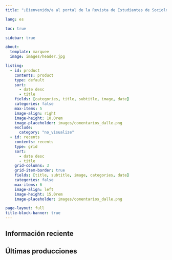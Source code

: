 ---
title: "¡Bienvenido/a al portal de la Revista de Estudiantes de Sociología UChile!"

lang: es

toc: true

sidebar: true

about: 
  template: marquee
  image: images/header.jpg

listing:
  - id: product
    contents: product
    type: default
    sort: 
      - date desc
      - title
    fields: [categories, title, subtitle, image, date]
    categories: false
    max-items: 5
    image-align: right
    image-height: 10.0rem
    image-placeholder: images/comentarios_dalle.png
    exclude:
      category: "no_visualize"
  - id: recents
    contents: recents
    type: grid
    sort: 
      - date desc
      - title
    grid-columns: 3
    grid-item-border: true
    fields: [title, subtitle, image, categories, date]
    categories: false
    max-items: 6
    image-align: left
    image-height: 15.0rem
    image-placeholder: images/comentarios_dalle.png

page-layout: full
title-block-banner: true
---

## Información reciente

::: {#recents}
:::

## Últimas producciones

::: {#product}
:::
